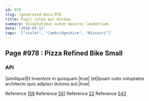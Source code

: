 ```yaml
---
id: 978
slug: /generated-docs/978
title: Fugit culpa qui minima.
summary: Voluptatibus autem maiores laudantium.
date: '2018-03-12'
tags: '["violet", "Cambridgeshire", "Missouri"]'
---
```

## Page #978 : Pizza Refined Bike Small
<Partial />

### API

|similique|Et inventore in quisquam.|true|
|et|Ipsam iusto voluptates architecto quis adipisci dolores aut.|true|

Reference [159](/generated-docs/159)
Reference [501](/generated-docs/501)
Reference [22](/generated-docs/22)
Reference [543](/generated-docs/543)



